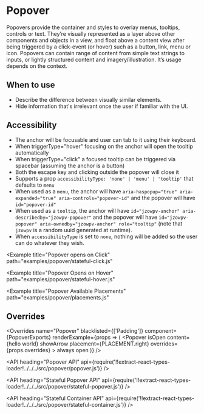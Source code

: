 <!--
Copyright (c) 2018 Uber Technologies, Inc.

This source code is licensed under the MIT license found in the
LICENSE file in the root directory of this source tree.
-->





# Popover

Popovers provide the container and styles to overlay menus, tooltips, controls or text. They’re
visually represented as a layer above other components and objects in a view, and float above a
content view after being triggered by a click-event (or hover) such as a button, link, menu or
icon. Popovers can contain range of content from simple text strings to inputs, or lightly
structured content and imagery/illustration. It’s usage depends on the context.

## When to use

- Describe the difference between visually similar elements.
- Hide information that's irrelevant once the user if familiar with the UI.

## Accessibility

- The anchor will be focusable and user can tab to it using their keyboard.
- When triggerType="hover" focusing on the anchor will open the tooltip automatically
- When triggerType="click" a focused tooltip can be triggered via spacebar (assuming the anchor is a button)
- Both the escape key and clicking outside the popover will close it
- Supports a prop `accessibilityType: 'none' | 'menu' | 'tooltip'` that defaults to `menu`
- When used as a `menu`, the anchor will have `aria-haspopup="true" aria-expanded="true" aria-controls="popover-id"` and the popover will have `id="popover-id"`
- When used as a `tooltip`, the anchor will have `id="jzowpv-anchor" aria-describedby="jzowpv-popover"` and the popover will have `id="jzowpv-popover" aria-ownedby="jzowpv-anchor" role="tooltip"` (note that `jzowpv` is a random uuid generated at runtime).
- When `accessibilityType` is set to `none`, nothing will be added so the user can do whatever they wish.

<Example title="Popover stateless example" path="examples/popover/stateless.js">
  <Stateless />
</Example>

<Example
  title="Popover opens on Click"
  path="examples/popover/stateful-click.js"
>
  <StatefulClick />
</Example>

<Example
  title="Popover Opens on Hover"
  path="examples/popover/stateful-hover.js"
>
  <StatefulHover />
</Example>

<Example
  title="Popover Available Placements"
  path="examples/popover/placements.js"
>
  <Placements />
</Example>

<Example title="Popover With Arrow" path="examples/popover/with-arrow.js">
  <WithArrow />
</Example>

<Example title="Popover Close from Content" path="examples/popover/dismiss.js">
  <Dismiss />
</Example>

<Example title="Anchor ref handling example" path="examples/popover/ref-handling.js">
  <AnchorRefHandling />
</Example>

<Example title="Clipping Avoidance" path="examples/popover/clipping.js">
  <Clipping />
</Example>

<Example title="Popover with Overrides" path="examples/popover/overrides.js">
  <Customization />
</Example>

## Overrides

<Overrides
  name="Popover"
  blacklisted={['Padding']}
  component={PopoverExports}
  renderExample={props => (
    <Popover
      isOpen
      content={<Block padding="scale500">hello world</Block>}
      showArrow
      placement={PLACEMENT.right}
      overrides={props.overrides}
    >
      <Block as="span" padding="scale500">
        always open
      </Block>
    </Popover>
  )}
/>

<API
  heading="Popover API"
  api={require('!!extract-react-types-loader!../../../src/popover/popover.js')}
/>

<API
  heading="Stateful Popover API"
  api={require('!!extract-react-types-loader!../../../src/popover/stateful-popover.js')}
/>

<API
  heading="Stateful Container API"
  api={require('!!extract-react-types-loader!../../../src/popover/stateful-container.js')}
/>

